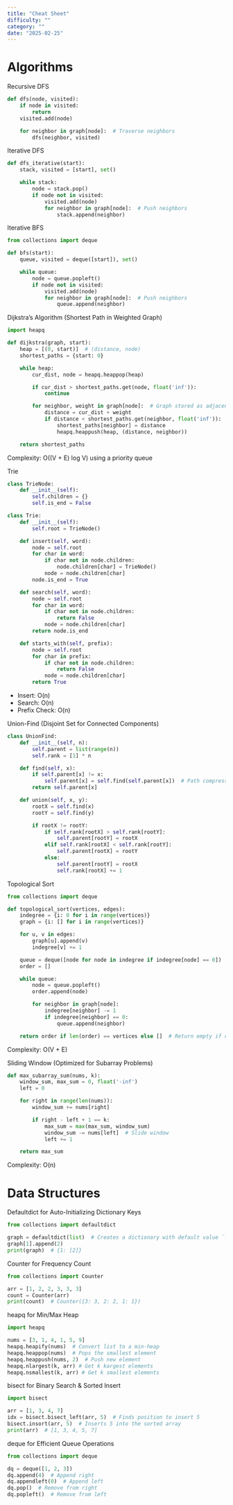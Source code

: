 ```yaml
---
title: "Cheat Sheet"
difficulty: ""
category: ""
date: "2025-02-25"
---
```


# Algorithms
Recursive DFS
```python
def dfs(node, visited):
    if node in visited:
        return
    visited.add(node)

    for neighbor in graph[node]:  # Traverse neighbors
        dfs(neighbor, visited)
```

Iterative DFS
```python
def dfs_iterative(start):
    stack, visited = [start], set()

    while stack:
        node = stack.pop()
        if node not in visited:
            visited.add(node)
            for neighbor in graph[node]:  # Push neighbors
                stack.append(neighbor)
```

Iterative BFS
```python
from collections import deque

def bfs(start):
    queue, visited = deque([start]), set()

    while queue:
        node = queue.popleft()
        if node not in visited:
            visited.add(node)
            for neighbor in graph[node]:  # Push neighbors
                queue.append(neighbor)
```

Dijkstra’s Algorithm (Shortest Path in Weighted Graph)
```python
import heapq

def dijkstra(graph, start):
    heap = [(0, start)]  # (distance, node)
    shortest_paths = {start: 0}

    while heap:
        cur_dist, node = heapq.heappop(heap)

        if cur_dist > shortest_paths.get(node, float('inf')):
            continue

        for neighbor, weight in graph[node]:  # Graph stored as adjacency list
            distance = cur_dist + weight
            if distance < shortest_paths.get(neighbor, float('inf')):
                shortest_paths[neighbor] = distance
                heapq.heappush(heap, (distance, neighbor))

    return shortest_paths
```
Complexity: O((V + E) log V) using a priority queue

Trie
```python
class TrieNode:
    def __init__(self):
        self.children = {}
        self.is_end = False

class Trie:
    def __init__(self):
        self.root = TrieNode()

    def insert(self, word):
        node = self.root
        for char in word:
            if char not in node.children:
                node.children[char] = TrieNode()
            node = node.children[char]
        node.is_end = True

    def search(self, word):
        node = self.root
        for char in word:
            if char not in node.children:
                return False
            node = node.children[char]
        return node.is_end

    def starts_with(self, prefix):
        node = self.root
        for char in prefix:
            if char not in node.children:
                return False
            node = node.children[char]
        return True
```
* Insert: O(n)
* Search: O(n)
* Prefix Check: O(n)

Union-Find (Disjoint Set for Connected Components)
```python
class UnionFind:
    def __init__(self, n):
        self.parent = list(range(n))
        self.rank = [1] * n

    def find(self, x):
        if self.parent[x] != x:
            self.parent[x] = self.find(self.parent[x])  # Path compression
        return self.parent[x]

    def union(self, x, y):
        rootX = self.find(x)
        rootY = self.find(y)

        if rootX != rootY:
            if self.rank[rootX] > self.rank[rootY]:
                self.parent[rootY] = rootX
            elif self.rank[rootX] < self.rank[rootY]:
                self.parent[rootX] = rootY
            else:
                self.parent[rootY] = rootX
                self.rank[rootX] += 1
```

Topological Sort
```python
from collections import deque

def topological_sort(vertices, edges):
    indegree = {i: 0 for i in range(vertices)}
    graph = {i: [] for i in range(vertices)}

    for u, v in edges:
        graph[u].append(v)
        indegree[v] += 1

    queue = deque([node for node in indegree if indegree[node] == 0])
    order = []

    while queue:
        node = queue.popleft()
        order.append(node)

        for neighbor in graph[node]:
            indegree[neighbor] -= 1
            if indegree[neighbor] == 0:
                queue.append(neighbor)

    return order if len(order) == vertices else []  # Return empty if cycle exists
```
Complexity: O(V + E)

Sliding Window (Optimized for Subarray Problems)
```python
def max_subarray_sum(nums, k):
    window_sum, max_sum = 0, float('-inf')
    left = 0

    for right in range(len(nums)):
        window_sum += nums[right]

        if right - left + 1 == k:
            max_sum = max(max_sum, window_sum)
            window_sum -= nums[left]  # Slide window
            left += 1

    return max_sum
```
Complexity: O(n)

# Data Structures
Defaultdict for Auto-Initializing Dictionary Keys
```python
from collections import defaultdict

graph = defaultdict(list)  # Creates a dictionary with default value `list`
graph[1].append(2)
print(graph)  # {1: [2]}
```

Counter for Frequency Count
```python
from collections import Counter

arr = [1, 2, 2, 3, 3, 3]
count = Counter(arr)
print(count)  # Counter({3: 3, 2: 2, 1: 1})
```

heapq for Min/Max Heap
```python
import heapq

nums = [3, 1, 4, 1, 5, 9]
heapq.heapify(nums)  # Convert list to a min-heap
heapq.heappop(nums)  # Pops the smallest element
heapq.heappush(nums, 2)  # Push new element
heapq.nlargest(k, arr) # Get k kargest elements
heapq.nsmallest(k, arr) # Get k smallest elements
```

bisect for Binary Search & Sorted Insert
```python
import bisect

arr = [1, 3, 4, 7]
idx = bisect.bisect_left(arr, 5)  # Finds position to insert 5
bisect.insort(arr, 5)  # Inserts 5 into the sorted array
print(arr)  # [1, 3, 4, 5, 7]
```

deque for Efficient Queue Operations
```python
from collections import deque

dq = deque([1, 2, 3])
dq.append(4)  # Append right
dq.appendleft(0)  # Append left
dq.pop()  # Remove from right
dq.popleft()  # Remove from left
```